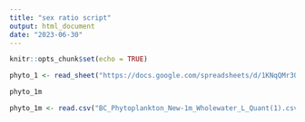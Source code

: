 ```yaml
---
title: "sex ratio script"
output: html_document
date: "2023-06-30"
---
```


```r
knitr::opts_chunk$set(echo = TRUE)
```
```r
phyto_1 <- read_sheet("https://docs.google.com/spreadsheets/d/1KNqQMr3QXEpqAxTXVUloRAfwUs38wBqr-6KB91-jzBU/edit#gid=1211980846", sheet = "1m_Wholewater_L_Quant", range = "BS59:BS66", col_names = FALSE)

```
```r
phyto_1m
```


```r
phyto_1m <- read.csv("BC_Phytoplankton_New-1m_Wholewater_L_Quant(1).csv")
```

